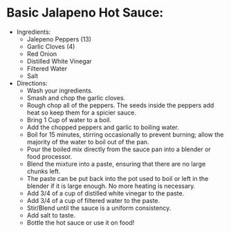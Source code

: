 # Basic Jalapeno Hot Sauce:

- Ingredients:
  - Jalepeno Peppers (13)
  - Garlic Cloves (4)
  - Red Onion
  - Distilled White Vinegar
  - Filtered Water
  - Salt
- Directions:
  - Wash your ingredients.
  - Smash and chop the garlic cloves.
  - Rough chop all of the peppers. The seeds inside the peppers add heat so keep them for a spicier sauce.
  - Bring 1 Cup of water to a boil.
  - Add the chopped peppers and garlic to boiling water.
  - Boil for 15 minutes, stirring occasionally to prevent burning; allow the majority of the water to boil out of the pan.
  - Pour the boiled mix directly from the sauce pan into a blender or food processor.
  - Blend the mixture into a paste, ensuring that there are no large chunks left.
  - The paste can be put back into the pot used to boil or left in the blender if it is large enough. No more heating is necessary.
  - Add 3/4 of a cup of distilled white vinegar to the paste.
  - Add 3/4 of a cup of filtered water to the paste.
  - Stir/Blend until the sauce is a uniform consistency.
  - Add salt to taste.
  - Bottle the hot sauce or use it on food!
